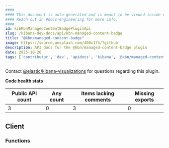 ```yaml
---
####
#### This document is auto-generated and is meant to be viewed inside our experimental, new docs system.
#### Reach out in #docs-engineering for more info.
####
id: kibKbnManagedContentBadgePluginApi
slug: /kibana-dev-docs/api/kbn-managed-content-badge
title: "@kbn/managed-content-badge"
image: https://source.unsplash.com/400x175/?github
description: API docs for the @kbn/managed-content-badge plugin
date: 2025-10-26
tags: ['contributor', 'dev', 'apidocs', 'kibana', '@kbn/managed-content-badge']
---
```




Contact [@elastic/kibana-visualizations](https://github.com/orgs/elastic/teams/kibana-visualizations) for questions regarding this plugin.

**Code health stats**

| Public API count  | Any count | Items lacking comments | Missing exports |
|-------------------|-----------|------------------------|-----------------|
| 3 | 0 | 3 | 0 |

## Client

### Functions
<DocDefinitionList data={kbnManagedContentBadgeObj.client.functions}/>

